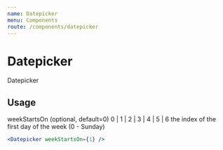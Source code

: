 ```yaml
---
name: Datepicker
menu: Components
route: /components/datepicker
---
```


# Datepicker

Datepicker

## Usage

weekStartsOn
(optional, default=0)
0 | 1 | 2 | 3 | 4 | 5 | 6
the index of the first day of the week (0 - Sunday)

```jsx react-live
<Datepicker weekStartsOn={1} />
```
